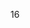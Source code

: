 16<!--
--><noinclude>
{{template doc}}
<!-- Add categories and interwikis to the /doc subpage, not here! -->
</noinclude>